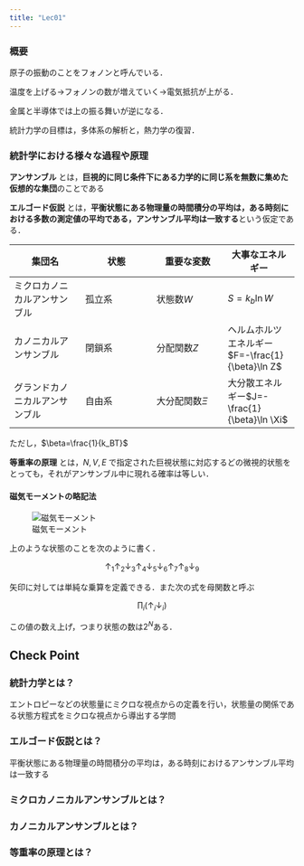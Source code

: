 ```yaml
---
title: "Lec01"
---
```


### 概要

原子の振動のことをフォノンと呼んでいる．

温度を上げる→フォノンの数が増えていく→電気抵抗が上がる．

金属と半導体では上の振る舞いが逆になる．

統計力学の目標は，多体系の解析と，熱力学の復習．

### 統計学における様々な過程や原理

__アンサンブル__ とは，**巨視的に同じ条件下にある力学的に同じ系を無数に集めた仮想的な集団**のことである

__エルゴード仮説__ とは，**平衡状態にある物理量の時間積分の平均は，ある時刻における多数の測定値の平均である，アンサンブル平均は一致する**という仮定である．

|集団名|状態|重要な変数|大事なエネルギー|
|----|----|----|----|
|ミクロカノニカルアンサンブル|孤立系|状態数$W$|$S=k_b\ln W$|
|カノニカルアンサンブル|閉鎖系|分配関数$Z$|ヘルムホルツエネルギー$F=-\frac{1}{\beta}\ln Z$|
|グランドカノニカルアンサンブル|自由系|大分配関数$\Xi$|大分散エネルギー$J=-\frac{1}{\beta}\ln \Xi$|

ただし，$\beta=\frac{1}{k_BT}$

__等重率の原理__ とは，$N,V,E$ で指定された巨視状態に対応するどの微視的状態をとっても，それがアンサンブル中に現れる確率は等しい．

#### 磁気モーメントの略記法

![磁気モーメント](/images/TP1.png)

上のような状態のことを次のように書く．

$$\uparrow_1 \uparrow_2 \downarrow_3 \uparrow_4 \downarrow_5 \downarrow_6 \uparrow_7 \uparrow_8 \downarrow_9$$

矢印に対しては単純な乗算を定義できる．また次の式を母関数と呼ぶ

$$\prod_i(\uparrow_i \downarrow_i)$$

この値の数え上げ，つまり状態の数は$2^N$ある．


## Check Point

### 統計力学とは？

エントロピーなどの状態量にミクロな視点からの定義を行い，状態量の関係である状態方程式をミクロな視点から導出する学問

### エルゴード仮説とは？

平衡状態にある物理量の時間積分の平均は，ある時刻におけるアンサンブル平均は一致する

### ミクロカノニカルアンサンブルとは？

### カノニカルアンサンブルとは？

### 等重率の原理とは？




